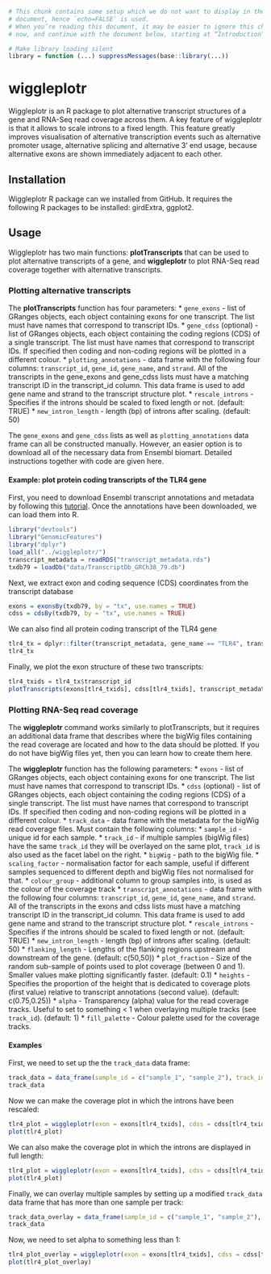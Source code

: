 ```r
# This chunk contains some setup which we do not want to display in the final
# document, hence `echo=FALSE` is used.
# When you’re reading this document, it may be easier to ignore this chunk for
# now, and continue with the document below, starting at “Introduction”

# Make library loading silent
library = function (...) suppressMessages(base::library(...))
```

# wiggleplotr
Wiggleplotr is an R package to plot alternative transcript structures of a gene and RNA-Seq read coverage across them. A key feature of wiggleplotr is that it allows to scale introns to a fixed length. This feature greatly improves visualisation of alternative transcription events such as alternative promoter usage, alternative splicing and alternative 3’ end usage, because alternative exons are shown immediately adjacent to each other.

## Installation
Wiggleplotr R package can we installed from GitHub. It requires the following R packages to be installed: girdExtra, ggplot2.

## Usage
Wiggleplotr has two main functions: **plotTranscripts** that can be used to plot alternative transcripts of a gene, and **wiggleplotr** to plot RNA-Seq read coverage together with alternative transcripts.

### Plotting alternative transcripts
The **plotTranscripts** function has four parameters:
* `gene_exons` - list of GRanges objects, each object containing exons for one transcript. The list must have names that correspond to transcript IDs.
* `gene_cdss` (optional) - list of GRanges objects, each object containing the coding regions (CDS) of a single transcript. The list must have names that correspond to transcript IDs. If specified then coding and non-coding regions will be plotted in a different colour.
* `plotting_annotations` - data frame with the following four columns: `transcript_id`, `gene_id`, `gene_name`, and `strand`. All of the transcripts in the gene_exons and gene_cdss lists must have a matching transcript ID in the transcript_id column. This data frame is used to add gene name and strand to the transcript structure plot.
* `rescale_introns` - Specifies if the introns should be scaled to fixed length or not. (default: TRUE)
* `new_intron_length` - length (bp) of introns after scaling. (default: 50)

The `gene_exons` and `gene_cdss` lists as well as `plotting_annotations` data frame can all be constructed manually. However, an easier option is to download all of the necessary data from Ensembl biomart. Detailed instructions together with code are given here. 

#### Example: plot protein coding transcripts of the TLR4 gene
First, you need to download Ensembl transcript annotations and metadata by following this [tutorial](https://github.com/kauralasoo/wiggleplotr/blob/master/download_annotations.md). Once the annotations have been downloaded, we can load them into R.

```r
library("devtools")
library("GenomicFeatures")
library("dplyr")
load_all("../wiggleplotr/")
transcript_metadata = readRDS("transcript_metadata.rds")
txdb79 = loadDb("data/TranscriptDb_GRCh38_79.db")
```
Next, we extract exon and coding sequence (CDS) coordinates from the transcript database
```r
exons = exonsBy(txdb79, by = "tx", use.names = TRUE)
cdss = cdsBy(txdb79, by = "tx", use.names = TRUE)
```
We can also find all protein coding transcript of the TLR4 gene
```r
tlr4_tx = dplyr::filter(transcript_metadata, gene_name == "TLR4", transcript_biotype == "protein_coding")
tlr4_tx
```
Finally, we plot the exon structure of these two transcripts:
```r
tlr4_txids = tlr4_tx$transcript_id
plotTranscripts(exons[tlr4_txids], cdss[tlr4_txids], transcript_metadata, rescale_introns = FALSE)
```

### Plotting RNA-Seq read coverage
The **wiggleplotr** command works similarly to plotTranscripts, but it requires an additional data frame that describes where the bigWig files containing the read coverage are located and how to the data should be plotted. If you do not have bigWig files yet, then you can learn how to create them here.

The **wiggleplotr** function has the following parameters:
* `exons` - list of GRanges objects, each object containing exons for one transcript. The list must have names that correspond to transcript IDs.
* `cdss` (optional) - list of GRanges objects, each object containing the coding regions (CDS) of a single transcript. The list must have names that correspond to transcript IDs. If specified then coding and non-coding regions will be plotted in a different colour.
* `track_data` - data frame with the metadata for the bigWig read coverage files. Must contain the following columns: 
  * `sample_id` - unique id for each sample.
  * `track_id` - if multiple samples (bigWig files) have the same `track_id` they will be overlayed on the same plot, `track_id` is also used as the facet label on the right.
  * `bigWig` - path to the bigWig file.
  * `scaling_factor` - normalisation factor for each sample, useful if different samples sequenced to different depth and bigWig files not normalised for that.
  * `colour_group` - additional column to group samples into, is used as the colour of the coverage track
* `transcript_annotations` - data frame with the following four columns: `transcript_id`, `gene_id`, `gene_name`, and `strand`. All of the transcripts in the exons and cdss lists must have a matching transcript ID in the transcript_id column. This data frame is used to add gene name and strand to the transcript structure plot.
* `rescale_introns` - Specifies if the introns should be scaled to fixed length or not. (default: TRUE)
* `new_intron_length` - length (bp) of introns after scaling. (default: 50)
* `flanking_length` - Lengths of the flanking regions upstream and downstream of the gene. (default: c(50,50))
* `plot_fraction` - Size of the random sub-sample of points used to plot coverage (between 0 and 1). Smaller values make plotting significantly faster. (default: 0.1)
* `heights` - Specifies the proportion of the height that is dedicated to coverage plots (first value) relative to transcript annotations (second value). (default: c(0.75,0.25))
* `alpha` - Transparency (alpha) value for the read coverage tracks. Useful to set to something < 1 when overlaying multiple tracks (see `track_id`). (default: 1)
* `fill_palette` - Colour palette used for the coverage tracks.


#### Examples
First, we need to set up the the `track_data` data frame:
```r
track_data = data_frame(sample_id = c("sample_1", "sample_2"), track_id = c("track_1", "track_2"), bigWig = c("data/sample1.str2.bw", "data/sample1.str2.bw"), scaling_factor = c(1,2), colour_group = c("control", "treatment"))
track_data
```

Now we can make the coverage plot in which the introns have been rescaled:
```r
tlr4_plot = wiggleplotr(exon = exons[tlr4_txids], cdss = cdss[tlr4_txids], track_data = track_data, transcript_annotations = tlr4_tx, rescale_introns = TRUE)
plot(tlr4_plot)
```

We can also make the coverage plot in which the introns are displayed in full length:
```r
tlr4_plot = wiggleplotr(exon = exons[tlr4_txids], cdss = cdss[tlr4_txids], track_data = track_data, transcript_annotations = tlr4_tx, rescale_introns = FALSE)
plot(tlr4_plot)
```

Finally, we can overlay multiple samples by setting up a modified `track_data` data frame that has more than one sample per track:
```r
track_data_overlay = data_frame(sample_id = c("sample_1", "sample_2"), track_id = c("track_1", "track_1"), bigWig = c("data/sample1.str2.bw", "data/sample1.str2.bw"), scaling_factor = c(1,2), colour_group = c("control", "control"))
track_data
```
Now, we need to set alpha to something less than 1:
```r
tlr4_plot_overlay = wiggleplotr(exon = exons[tlr4_txids], cdss = cdss[tlr4_txids], track_data = track_data_overlay, transcript_annotations = tlr4_tx, rescale_introns = FALSE, alpha = 0.5)
plot(tlr4_plot_overlay)
```
